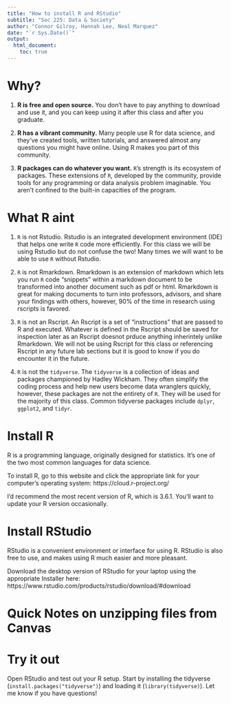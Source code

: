 ```yaml
---
title: "How to install R and RStudio"
subtitle: "Soc 225: Data & Society"
author: "Connor Gilroy, Hannah Lee, Neal Marquez"
date: "`r Sys.Date()`"
output: 
  html_document:
    toc: true
---
```


# Why? 

1. **R is free and open source.** You don't have to pay anything to download and use it, and you can keep using it after this class and after you graduate. 

2. **R has a vibrant community.** Many people use R for data science, and they've created tools, written tutorials, and answered almost any questions you might have online. Using R makes you part of this community. 

3. **R packages can do whatever you want.** `R`'s strength is its ecosystem of packages. These extensions of `R`, developed by the community, provide tools for any programming or data analysis problem imaginable. You aren't confined to the built-in capacities of the program. 

# What R aint

1. `R` is not Rstudio. Rstudio is an integrated development environment (IDE) that helps one write `R` code more efficiently. For this class we will be using Rstudio but do not confuse the two! Many times we will want to be able to use `R` without Rstudio.

2. `R` is not Rmarkdown. Rmarkdown is an extension of markdown which lets you run `R` code "snippets" within a markdown document to be transformed into another document such as pdf or html. Rmarkdown is great for making documents to turn into professors, advisors, and share your findings with others, however, 90% of the time in research using rscripts is favored.

4. `R` is not an Rscript. An Rscript is a set of "instructions" that are passed to R and executed. Whatever is defined in the Rscript should be saved for inspection later as an Rscript doesnot prduce anything inherintely unlike Rmarkdown. We will not be using Rscript for this class or referencing Rscript in any future lab sections but it is good to know if you do encounter it in the future.

3. `R` is not the `tidyverse`. The `tidyverse` is a collection of ideas and packages championed by Hadley Wickham. They often simplify the coding process and help new users become data wranglers quickly, however, these packages are not the entirety of `R`. They will be used for the majority of this class. Common tidyverse packages include `dplyr`, `ggplot2`, and `tidyr`.

# Install R

R is a programming language, originally designed for statistics. It's one of the two most common languages for data science. 

To install R, go to this website and click the appropriate link for your computer's operating system: https://cloud.r-project.org/

I'd recommend the most recent version of R, which is 3.6.1. You'll want to update your R version occasionally. 

# Install RStudio

RStudio is a convenient environment or interface for using R. RStudio is also free to use, and makes using R much easier and more pleasant. 

Download the desktop version of RStudio for your laptop using the appropriate Installer here: https://www.rstudio.com/products/rstudio/download/#download

# Quick Notes on unzipping files from Canvas

# Try it out

Open RStudio and test out your R setup. Start by installing the tidyverse (`install.packages("tidyverse")`) and loading it (`library(tidyverse)`). Let me know if you have questions!

